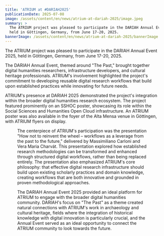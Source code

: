 ```yaml
---
title: 'ATRIUM at #DARIAH2025'
publicationDate: 2025-07-08
image: /assets/content/en/news/atrium-at-dariah-2025/image.jpeg
summary: >
  The ATRIUM project was pleased to participate in the DARIAH Annual Event 2025,
  held in Göttingen, Germany, from June 17-20, 2025.
bannerImage: /assets/content/en/news/atrium-at-dariah-2025/bannerImage.jpg
---
```

The ATRIUM project was pleased to participate in the DARIAH Annual Event 2025, held in Göttingen, Germany, from June 17-20, 2025.

The DARIAH Annual Event, themed around "The Past," brought together digital humanities researchers, infrastructure developers, and cultural heritage professionals. ATRIUM's involvement highlighted the project's commitment to developing reusable digital research workflows that build upon established practices while innovating for future needs.

ATRIUM's presence at DARIAH 2025 demonstrated the project's integration within the broader digital humanities research ecosystem. The project featured prominently on an SSHOC poster, showcasing its role within the Social Sciences and Humanities Open Cloud infrastructure. An ATRIUM poster was also available in the foyer of the Alta Mensa venue in Göttingen, with ATRIUM flyers on display.

<Figure src="/assets/content/en/news/atrium-at-dariah-2025/sshoc-poster-ae.jpeg" alignment="stretch">
  <Figure src="/assets/content/en/news/atrium-at-dariah-2025/atrium-ae-poster.jpeg" alt="ATRIUM poster" alignment="stretch">

  </Figure>

  The centerpiece of ATRIUM's participation was the presentation "How not to reinvent the wheel – workflows as a leverage from the past to the future," delivered by Massimiliano Carloni and Vera Maria Charvát. This presentation explored how established research methodologies can be transformed and enhanced through structured digital workflows, rather than being replaced entirely. The presentation also emphasized ATRIUM's core philosophy: that effective digital research infrastructure should build upon existing scholarly practices and domain knowledge, creating workflows that are both innovative and grounded in proven methodological approaches.

  <Figure src="/assets/content/en/news/atrium-at-dariah-2025/wrkflowww.jpeg" alt="&#x22;How not to reinvent the wheel – workflows as a leverage from the past to the future,&#x22; delivered by Massimiliano Carloni" alignment="stretch">

  </Figure>

  The DARIAH Annual Event 2025 provided an ideal platform for ATRIUM to engage with the broader digital humanities community. DARIAH's focus on "The Past" as a theme created natural connections with ATRIUM's work in archaeology and cultural heritage, fields where the integration of historical knowledge with digital innovation is particularly crucial, and the Annual Event served as an ideal opportunity to connect the ATRIUM community to look towards the future.
</Figure>

<Figure src="/assets/content/en/news/atrium-at-dariah-2025/dariahgroupphoto-ae.jpg" alt="DARIAH annual event group photo" alignment="stretch">



</Figure>
